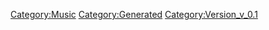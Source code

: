 {{Music
 |Name=私の彼はパイロット
 |ID=5
 |Cov=5
 |Cd=6
 |Nam=5
 |Div=5
 |Ma=1
 |SerieId=2
 |SerieLogoId=2
 |WavId=5
 |VariationId=0
 |Dsc=5
 |Strt=10
 |ValkyrieBattle=1
 |ValkyrieIntro=1
 |ValkyrieIntroSky=1
 |DivaSolo=1
 |DivaMulti=1
 |Exp=1
 |OfficialName=私の彼はパイロット
 |VocalName=ランカ・リー＝中島愛
 |Description=作品：マクロスF<br /><br />歌手：ランカ・リー＝中島愛<br /><br />作詞：阿佐茜<br />作曲：羽田健太郎
 |StoryTitle=「ランカ・リーです、よろしくお願いします！」
 |StoryDesc=ミス・マクロス・フロンティアの舞台上で、<br />自分の出番を待ちながら緊張を隠せずにいるランカ。<br /><br />しかし自分の夢のため、歌が好きだという想いをこめ、<br />かのリン・ミンメイの名曲を歌い始めた。<br />ここから彼女のシンデレラストーリーが始まる！
 |BuyURL=https://recochoku.jp/song/S22001448/
 |BannerId=3
 |AnmStoreURL=https://anime.dmkt-sp.jp/animestore/ci_pc?workId=20494
}}
[[Category:Music]]
[[Category:Generated]]
[[Category:Version_v_0.1]]

